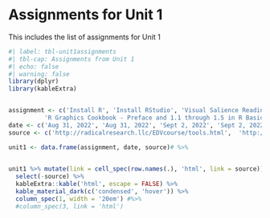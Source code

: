 # Assignments for Unit 1 {#sec-assignment1}

::: {.callout-note appearance="simple"}
This includes the list of assignments for Unit 1
:::

```{r}
#| label: tbl-unit1assignments
#| tbl-cap: Assignments from Unit 1
#| echo: false
#| warning: false
library(dplyr)
library(kableExtra)


assignment <- c('Install R', 'Install RStudio', 'Visual Salience Reading',
          'R Graphics Cookbook - Preface and 1.1 through 1.5 in R Basics')
date <- c('Aug 31, 2022', 'Aug 31, 2022', 'Sept 2, 2022', 'Sept 2, 2022')
source <- c('http://radicalresearch.llc/EDVcourse/tools.html',  'http://radicalresearch.llc/EDVcourse/tools.html',          'http://www.scholarpedia.org/article/Visual_salience', 'https://r-graphics.org/')

unit1 <- data.frame(assignment, date, source)# %>% 
  

unit1 %>% mutate(link = cell_spec(row.names(.), 'html', link = source)) %>% 
  select(-source) %>% 
  kableExtra::kable('html', escape = FALSE) %>% 
  kable_material_dark(c('condensed', 'hover')) %>% 
  column_spec(1, width = '20em') #%>% 
  #column_spec(3, link = 'html')

```
